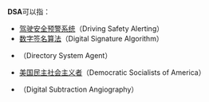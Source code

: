 '''DSA'''可以指：
* [[驾驶安全预警系统|驾驶安全预警系统]]（Driving Safety Alerting）
* [[数字签名算法|数字签名算法]]（Digital Signature Algorithm）
* {{tsl|en|Directory System Agent|目录系统代理}}（Directory System Agent）
*[[美国民主社会主义者|美国民主社会主义者]]（Democratic Socialists of America）
*{{tsl|en|Digital Subtraction Angiography|数字减影血管造影}}（Digital Subtraction Angiography）
{{disambig|cat=三字拉丁字母縮寫消歧義}}